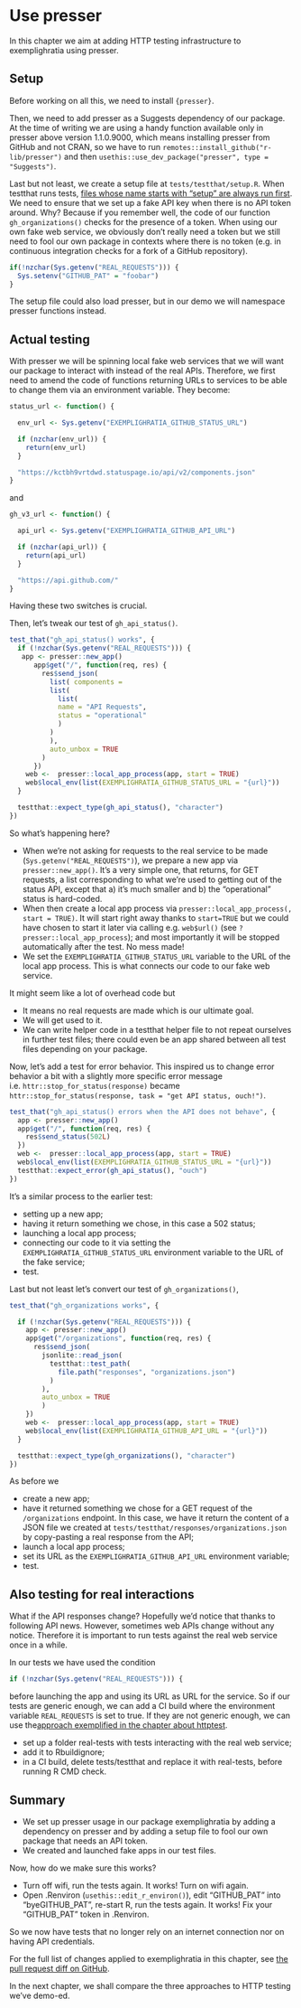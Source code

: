 # Use presser {#presser}

In this chapter we aim at adding HTTP testing infrastructure to exemplighratia using presser.

## Setup

Before working on all this, we need to install `{presser}`.

Then, we need to add presser as a Suggests dependency of our package.
At the time of writing we are using a handy function available only in presser above version 1.1.0.9000, which means installing presser from GitHub and not CRAN, so we have to run `remotes::install_github("r-lib/presser")` and then `usethis::use_dev_package("presser", type = "Suggests")`.

Last but not least, we create a setup file at `tests/testthat/setup.R`.
When testthat runs tests, [files whose name starts with "setup" are always run first](https://testthat.r-lib.org/reference/test_dir.html#special-files).
We need to ensure that we set up a fake API key when there is no API token around.
Why? Because if you remember well, the code of our function `gh_organizations()` checks for the presence of a token.
When using our own fake web service, we obviously don't really need a token but we still need to fool our own package in contexts where there is no token (e.g. in continuous integration checks for a fork of a GitHub repository).

```r
if(!nzchar(Sys.getenv("REAL_REQUESTS"))) {
  Sys.setenv("GITHUB_PAT" = "foobar")
}
```

The setup file could also load presser, but in our demo we will namespace presser functions instead.

## Actual testing

With presser we will be spinning local fake web services that we will want our package to interact with instead of the real APIs.
Therefore, we first need to amend the code of functions returning URLs to services to be able to change them via an environment variable.
They become:

```r
status_url <- function() {

  env_url <- Sys.getenv("EXEMPLIGHRATIA_GITHUB_STATUS_URL")

  if (nzchar(env_url)) {
    return(env_url)
  }

  "https://kctbh9vrtdwd.statuspage.io/api/v2/components.json"
}
```

and 

```r
gh_v3_url <- function() {

  api_url <- Sys.getenv("EXEMPLIGHRATIA_GITHUB_API_URL")

  if (nzchar(api_url)) {
    return(api_url)
  }

  "https://api.github.com/"
}
```

Having these two switches is crucial.

Then, let's tweak our test of `gh_api_status()`. 

```r
test_that("gh_api_status() works", {
  if (!nzchar(Sys.getenv("REAL_REQUESTS"))) {
   app <- presser::new_app()
      app$get("/", function(req, res) {
        res$send_json(
          list( components =
          list(
            list(
            name = "API Requests",
            status = "operational"
            )
          )
          ),
          auto_unbox = TRUE
        )
      })
    web <-  presser::local_app_process(app, start = TRUE)
    web$local_env(list(EXEMPLIGHRATIA_GITHUB_STATUS_URL = "{url}"))
  }

  testthat::expect_type(gh_api_status(), "character")
})
```

So what's happening here?

* When we're not asking for requests to the real service to  be made (`Sys.getenv("REAL_REQUESTS")`), we prepare a new app via `presser::new_app()`. It's a very simple one, that returns, for GET requests, a list corresponding to what we're used to getting out of the status API, except that a) it's much smaller and b) the "operational" status is hard-coded.
* When then create a local app process via `presser::local_app_process(, start = TRUE)`. It will start right away thanks to `start=TRUE` but we could have chosen to start it later via calling e.g. `web$url()` (see `?presser::local_app_process`); and most importantly it will be stopped automatically after the test. No mess made!
* We set the `EXEMPLIGHRATIA_GITHUB_STATUS_URL` variable to the URL of the local app process. This is what connects our code to our fake web service.

It might seem like a lot of overhead code but

* It means no real requests are made which is our ultimate goal.
* We will get used to it.
* We can write helper code in a testthat helper file to not repeat ourselves in further test files; there could even be an app shared between all test files depending on your package.

Now, let's add a test for error behavior.
This inspired us to change error behavior a bit with a slightly more specific error message i.e. `httr::stop_for_status(response)` became `httr::stop_for_status(response, task = "get API status, ouch!")`. 

```r
test_that("gh_api_status() errors when the API does not behave", {
  app <- presser::new_app()
  app$get("/", function(req, res) {
    res$send_status(502L)
  })
  web <-  presser::local_app_process(app, start = TRUE)
  web$local_env(list(EXEMPLIGHRATIA_GITHUB_STATUS_URL = "{url}"))
  testthat::expect_error(gh_api_status(), "ouch")
})
```

It's a similar process to the earlier test:

* setting up a new app;
* having it return something we chose, in this case a 502 status;
* launching a local app process;
* connecting our code to it via setting the `EXEMPLIGHRATIA_GITHUB_STATUS_URL` environment variable to the URL of the fake service;
* test.

Last but not least let's convert our test of `gh_organizations()`,

```r
test_that("gh_organizations works", {

  if (!nzchar(Sys.getenv("REAL_REQUESTS"))) {
    app <- presser::new_app()
    app$get("/organizations", function(req, res) {
      res$send_json(
        jsonlite::read_json(
          testthat::test_path(
            file.path("responses", "organizations.json")
          )
        ),
        auto_unbox = TRUE
        )
    })
    web <-  presser::local_app_process(app, start = TRUE)
    web$local_env(list(EXEMPLIGHRATIA_GITHUB_API_URL = "{url}"))
  }

  testthat::expect_type(gh_organizations(), "character")
})
```

As before we 

* create a new app;
* have it returned something we chose for a GET request of the `/organizations` endpoint. In this case, we have it return the content of a JSON file we created at `tests/testthat/responses/organizations.json` by copy-pasting a real response from the API;
* launch a local app process;
* set its URL as the `EXEMPLIGHRATIA_GITHUB_API_URL` environment variable;
* test.

## Also testing for real interactions

What if the API responses change?
Hopefully we'd notice that thanks to following API news.
However, sometimes web APIs change without any notice.
Therefore it is important to run tests against the real web service once in a while.

In our tests we have used the condition

```r
if (!nzchar(Sys.getenv("REAL_REQUESTS"))) {
```

before launching the app and using its URL as URL for the service.
So if our tests are generic enough, we can add a CI build where the environment variable `REAL_REQUESTS` is set to true.
If they are not generic enough, we can use the[ approach exemplified in the chapter about httptest](#httptest-real).

* set up a folder real-tests with tests interacting with the real web service;
* add it to Rbuildignore;
* in a CI build, delete tests/testthat and replace it with real-tests, before running R CMD check.

## Summary

* We set up presser usage in our package exemplighratia by adding a dependency on presser and by adding a setup file to fool our own package that needs an API token.
* We created and launched fake apps in our test files.

Now, how do we make sure this works?

* Turn off wifi, run the tests again. It works! Turn on wifi again.
* Open .Renviron (`usethis::edit_r_environ()`), edit "GITHUB_PAT" into "byeGITHUB_PAT", re-start R, run the tests again. It works! Fix your "GITHUB_PAT" token in .Renviron.

So we now have tests that no longer rely on an internet connection nor on having API credentials.

For the full list of changes applied to exemplighratia in this chapter, see [the pull request diff on GitHub](https://github.com/maelle/exemplighratia/pull/4/files).

::: {.alert .alert-dismissible .alert-primary} 
In the next chapter, we shall compare the three approaches to HTTP testing we've demo-ed.
:::

